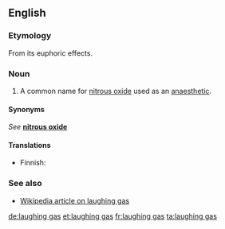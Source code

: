 ==English==

===Etymology===
From its euphoric effects.

===Noun===
{{en-noun|sg=[[laughing]] [[gas]]|-}}

# A common name for [[nitrous oxide]] used as an [[anaesthetic]].

====Synonyms====
''See'' '''[[nitrous oxide]]'''

====Translations====
{{trans-top|common name for nitrous oxide}}
* Finnish: {{t+|fi|ilokaasu}}
{{trans-mid}}
{{trans-bottom}}

===See also===
*[[w:laughing gas|Wikipedia article on laughing gas]]

[[de:laughing gas]]
[[et:laughing gas]]
[[fr:laughing gas]]
[[ta:laughing gas]]